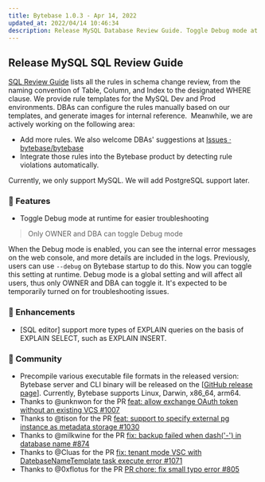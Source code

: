 ```yaml
---
title: Bytebase 1.0.3 - Apr 14, 2022
updated_at: 2022/04/14 10:46:34
description: Release MySQL Database Review Guide. Toggle Debug mode at runtime for easier troubleshooting. SQL editor support more types of EXPLAIN queries on the basis of EXPLAIN SELECT, such as EXPLAIN INSERT.
---
```



## Release MySQL SQL Review Guide

[SQL Review Guide](https://www.bytebase.com/sql-review-guide) lists all the rules in schema change review, from the naming convention of Table, Column, and Index to the designated WHERE clause. We provide rule templates for the MySQL Dev and Prod environments. DBAs can configure the rules manually based on our templates, and generate images for internal reference.  Meanwhile, we are actively working on the following area:

- Add more rules. We also welcome DBAs' suggestions at [Issues · bytebase/bytebase](https://github.com/bytebase/bytebase/issues)
- Integrate those rules into the Bytebase product by detecting rule violations automatically.

Currently, we only support MySQL. We will add PostgreSQL support later.

### 🚀 Features

- Toggle Debug mode at runtime for easier troubleshooting

> Only OWNER and DBA can toggle Debug mode

When the Debug mode is enabled, you can see the internal error messages on the web console, and more details are included in the logs. Previously, users can use `--debug` on Bytebase startup to do this. Now you can toggle this setting at runtime. Debug mode is a global setting and will affect all users, thus only OWNER and DBA can toggle it. It's expected to be temporarily turned on for troubleshooting issues.

### 🎄 Enhancements

- [SQL editor] support more types of EXPLAIN queries on the basis of EXPLAIN SELECT, such as EXPLAIN INSERT.

### 🎠 Community

- Precompile various executable file formats in the released version: Bytebase server and CLI binary will be released on the [[GitHub release page](https://github.com/bytebase/bytebase/releases)]. Currently, Bytebase supports Linux, Darwin, x86_64, arm64.
- Thanks to @unknwon for the PR [feat: allow exchange OAuth token without an existing VCS #1007](https://github.com/bytebase/bytebase/pull/1007)
- Thanks to @tison for the PR [feat: support to specify external pg instance as metadata storage #1030](https://github.com/bytebase/bytebase/pull/1030)
- Thanks to @milkwine for the PR [fix: backup failed when dash('-') in database name #874](https://github.com/bytebase/bytebase/pull/874)
- Thanks to @Cluas for the PR [fix: tenant mode VSC with DatebaseNameTemplate task execute error #1071](https://github.com/bytebase/bytebase/pull/1071)
- Thanks to @0xflotus for the PR [PR chore: fix small typo error #805](https://github.com/bytebase/bytebase/pull/805)

<InstallUpgrade />
